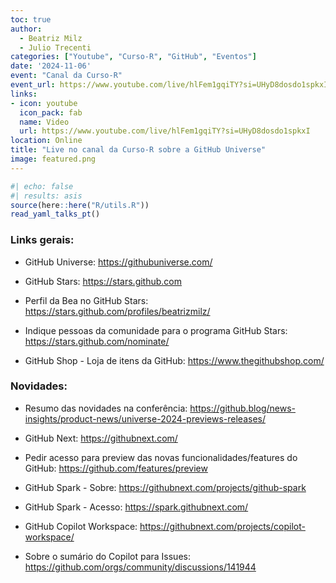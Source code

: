 ```yaml
---
toc: true
author: 
  - Beatriz Milz
  - Julio Trecenti
categories: ["Youtube", "Curso-R", "GitHub", "Eventos"] 
date: '2024-11-06'
event: "Canal da Curso-R"
event_url: https://www.youtube.com/live/hlFem1gqiTY?si=UHyD8dosdo1spkxI
links:
- icon: youtube
  icon_pack: fab
  name: Video
  url: https://www.youtube.com/live/hlFem1gqiTY?si=UHyD8dosdo1spkxI
location: Online
title: "Live no canal da Curso-R sobre a GitHub Universe"
image: featured.png
---
```


```r
#| echo: false
#| results: asis
source(here::here("R/utils.R"))
read_yaml_talks_pt()
```


### Links gerais:
- GitHub Universe: <https://githubuniverse.com/>

- GitHub Stars: <https://stars.github.com>

- Perfil da Bea no GitHub Stars: <https://stars.github.com/profiles/beatrizmilz/>

- Indique pessoas da comunidade para o programa GitHub Stars: <https://stars.github.com/nominate/>

- GitHub Shop - Loja de itens da GitHub: <https://www.thegithubshop.com/>

### Novidades:
- Resumo das novidades na conferência:  <https://github.blog/news-insights/product-news/universe-2024-previews-releases/>

- GitHub Next: <https://githubnext.com/>

- Pedir acesso para preview das novas funcionalidades/features do GitHub:  <https://github.com/features/preview>

- GitHub Spark - Sobre: <https://githubnext.com/projects/github-spark>

- GitHub Spark - Acesso: <https://spark.githubnext.com/>

- GitHub Copilot Workspace: <https://githubnext.com/projects/copilot-workspace/>

- Sobre o sumário do Copilot para Issues: <https://github.com/orgs/community/discussions/141944>
